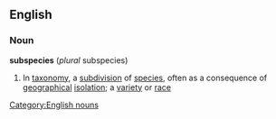 ==English==
===Noun===
'''subspecies''' (''plural'' subspecies)
#In [[taxonomy]], a [[subdivision]] of [[species]], often as a consequence of [[geographical]] [[isolation]]; a [[variety]] or [[race]]
[[Category:English nouns]]